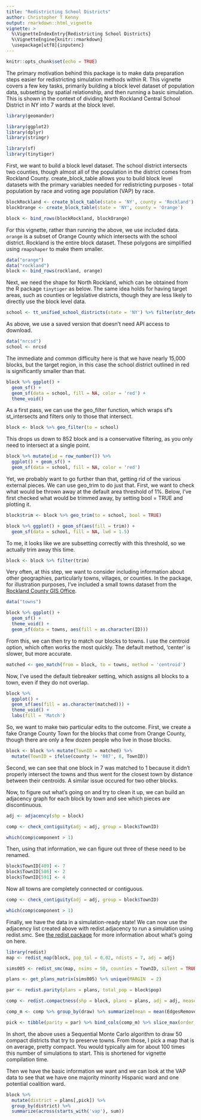 ```yaml
---
title: "Redistricting School Districts"
author: Christopher T Kenny
output: rmarkdown::html_vignette
vignette: >
  %\VignetteIndexEntry{Redistricting School Districts}
  %\VignetteEngine{knitr::rmarkdown}
  \usepackage[utf8]{inputenc}
---
```


```r
knitr::opts_chunk$set(echo = TRUE)
```

The primary motivation behind this package is to make data preparation steps easier for redistricting simulation methods within R. This vignette covers a few key tasks, primarily building a block level dataset of population data, subsetting by spatial relationship, and then running a basic simulation. This is shown in the context of dividing North Rockland Central School District in NY into 7 wards at the block level. 


```r
library(geomander)

library(ggplot2)
library(dplyr)
library(stringr)

library(sf)
library(tinytiger)
```


First, we want to build a block level dataset. The school district intersects two counties, though almost all of the population in the district comes from Rockland County. create_block_table allows you to build block level datasets with the primary variables needed for redistricting purposes - total population by race and voting age population (VAP) by race.
```r
blockRockland <- create_block_table(state = 'NY', county = 'Rockland')
blockOrange <- create_block_table(state = 'NY', county = 'Orange')

block <- bind_rows(blockRockland, blockOrange)
```

For this vignette, rather than running the above, we use included data. `orange` is a subset of Orange County which intersects with the school district. Rockland is the entire block dataset. These polygons are simplified using `rmapshaper` to make them smaller.
```r
data("orange")
data("rockland")
block <- bind_rows(rockland, orange)
```


Next, we need the shape for North Rockland, which can be obtained from the R package `tinytiger` as below. The same idea holds for having target areas, such as counties or legislative districts, though they are less likely to directly use the block level data.
```r
school <- tt_unified_school_districts(state = 'NY') %>% filter(str_detect(NAME, 'North Rockland'))
```
As above, we use a saved version that doesn't need API access to download.
```r
data("nrcsd")
school <- nrcsd
```

The immediate and common difficulty here is that we have nearly 15,000 blocks, but the target region, in this case the school district outlined in red is significantly smaller than that.
```r
block %>% ggplot() + 
  geom_sf() +
  geom_sf(data = school, fill = NA, color = 'red') +
  theme_void()
```
As a first pass, we can use the geo_filter function, which wraps sf's st_intersects and filters only to those that intersect.
```r
block <- block %>% geo_filter(to = school)
```

This drops us down to 852 block and is a conservative filtering, as you only need to intersect at a single point.
```r
block %>% mutate(id = row_number()) %>% 
  ggplot() + geom_sf() +
  geom_sf(data = school, fill = NA, color = 'red') 
```
Yet, we probably want to go further than that, getting rid of the various external pieces.
We can use geo_trim to do just that. First, we want to check what would be thrown away at the default area threshold of 1%. Below, I've first checked what would be trimmed away, by setting bool = TRUE and plotting it.
```r
block$trim <- block %>% geo_trim(to = school, bool = TRUE)

block %>% ggplot() + geom_sf(aes(fill = trim)) + 
  geom_sf(data = school, fill = NA, lwd = 1.5)
```

To me, it looks like we are subsetting correctly with this threshold, so we actually trim away this time.
```r
block <- block %>% filter(trim)
```


Very often, at this step, we want to consider including information about other geographies, particularly towns, villages, or counties. In the package, for illustration purposes, I've included a small towns dataset from the [Rockland County GIS Office](https://www.rocklandgis.com/portal/apps/sites/#/data/items/746ec7870a0b4f46b168e07369e79a27).
```r
data("towns")

block %>% ggplot() +
  geom_sf() +
  theme_void() +
  geom_sf(data = towns, aes(fill = as.character(ID)))
```

From this, we can then try to match our blocks to towns. I use the centroid option, which often works the most quickly. The default method, 'center' is slower, but more accurate.
```r
matched <- geo_match(from = block, to = towns, method = 'centroid')
```

Now, I've used the default tiebreaker setting, which assigns all blocks to a town, even if they do not overlap.
```r
block %>% 
  ggplot() +
  geom_sf(aes(fill = as.character(matched))) +
  theme_void() +
  labs(fill = 'Match')
```
So, we want to make two particular edits to the outcome. First, we create a fake Orange County Town for the blocks that come from Orange County, though there are only a few dozen people who live in those blocks.
```r
block <- block %>% mutate(TownID = matched) %>% 
  mutate(TownID = ifelse(county != '087', 8, TownID)) 
```

Second, we can see that one block in 7 was matched to 1 because it didn't properly intersect the towns and thus went for the closest town by distance between their centroids. A similar issue occured for two other blocks.

Now, to figure out what's going on and try to clean it up, we can build an adjacency graph for each block by town and see which pieces are discontinuous.

```r
adj <- adjacency(shp = block)

comp <- check_contiguity(adj = adj, group = block$TownID)

which(comp$component > 1)
```


Then, using that information, we can figure out three of these need to be renamed.
```r
block$TownID[409] <- 7
block$TownID[586] <- 2
block$TownID[591] <- 4
```

Now all towns are completely connected or contiguous.
```r
comp <- check_contiguity(adj = adj, group = block$TownID)

which(comp$component > 1)
```

Finally, we have the data in a simulation-ready state! We can now use the adjacency list created above with redist.adjacency to run a simulation using redist.smc. See [the redist package](https://alarm-redist.github.io/) for more information about what's going on here.
```r
library(redist)
map <- redist_map(block, pop_tol = 0.02, ndists = 7, adj = adj)

sims005 <- redist_smc(map, nsims = 50, counties = TownID, silent = TRUE)

plans <- get_plans_matrix(sims005) %>% unique(MARGIN  = 2)

par <- redist.parity(plans = plans, total_pop = block$pop)

comp <- redist.compactness(shp = block, plans = plans, adj = adj, measure = 'EdgesRemoved')

comp_m <- comp %>% group_by(draw) %>% summarize(mean = mean(EdgesRemoved))

pick <- tibble(parity = par) %>% bind_cols(comp_m) %>% slice_max(order_by = mean, n = 1) %>% pull(draw)
```

In short, the above uses a Sequential Monte Carlo algorithm to draw 50 compact districts that try to preserve towns. From those, I pick a map that is on average, pretty compact. You would typically aim for about 100 times this number of simulations to start. This is shortened for vignette compilation time.

Then we have the basic information we want and we can look at the VAP data to see that we have one majority minority Hispanic ward and one potential coalition ward.

```r
block %>% 
  mutate(district = plans[,pick]) %>% 
  group_by(district) %>% 
  summarize(across(starts_with('vap'), sum))
```

